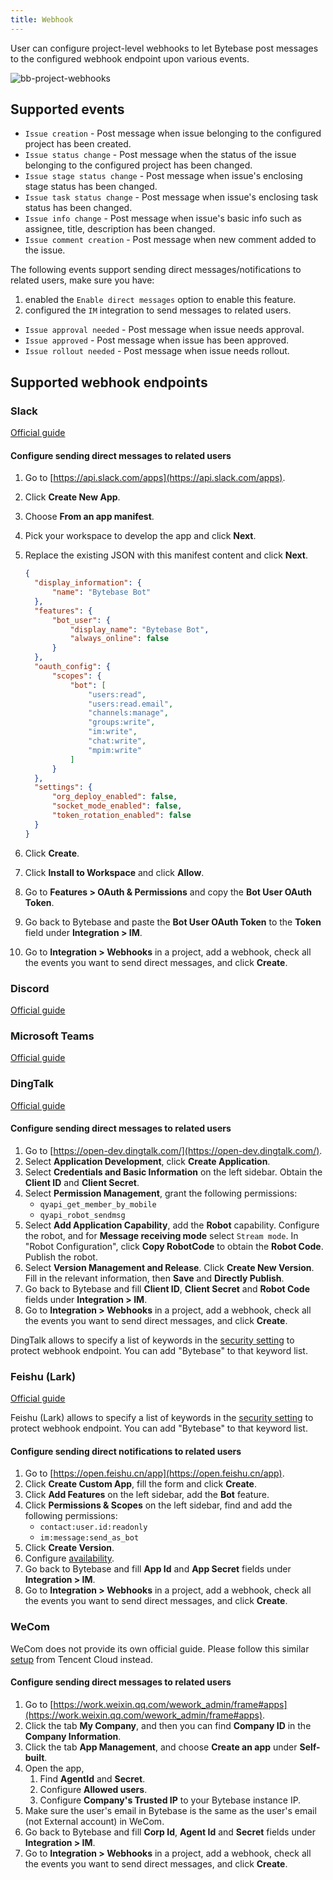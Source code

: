 ```yaml
---
title: Webhook
---
```


User can configure project-level webhooks to let Bytebase post messages to the configured webhook endpoint upon various events.

![bb-project-webhooks](/content/docs/change-database/webhook/bb-project-webhooks.webp)

## Supported events

- `Issue creation` - Post message when issue belonging to the configured project has been created.
- `Issue status change` - Post message when the status of the issue belonging to the configured project has been changed.
- `Issue stage status change` - Post message when issue's enclosing stage status has been changed.
- `Issue task status change` - Post message when issue's enclosing task status has been changed.
- `Issue info change` - Post message when issue's basic info such as assignee, title, description has been changed.
- `Issue comment creation` - Post message when new comment added to the issue.

The following events support sending direct messages/notifications to related users, make sure you have:

1. enabled the `Enable direct messages` option to enable this feature.
1. configured the `IM` integration to send messages to related users.

- `Issue approval needed` - Post message when issue needs approval.
- `Issue approved` - Post message when issue has been approved.
- `Issue rollout needed` - Post message when issue needs rollout.

## Supported webhook endpoints

### Slack

[Official guide](https://api.slack.com/messaging/webhooks)

#### Configure sending direct messages to related users

1. Go to [https://api.slack.com/apps](https://api.slack.com/apps).
1. Click **Create New App**.
1. Choose **From an app manifest**.
1. Pick your workspace to develop the app and click **Next**.
1. Replace the existing JSON with this manifest content and click **Next**.

   ```JSON
   {
     "display_information": {
         "name": "Bytebase Bot"
     },
     "features": {
         "bot_user": {
             "display_name": "Bytebase Bot",
             "always_online": false
         }
     },
     "oauth_config": {
         "scopes": {
             "bot": [
                 "users:read",
                 "users:read.email",
                 "channels:manage",
                 "groups:write",
                 "im:write",
                 "chat:write",
                 "mpim:write"
             ]
         }
     },
     "settings": {
         "org_deploy_enabled": false,
         "socket_mode_enabled": false,
         "token_rotation_enabled": false
     }
   }
   ```

1. Click **Create**.
1. Click **Install to Workspace** and click **Allow**.
1. Go to **Features > OAuth & Permissions** and copy the **Bot User OAuth Token**.
1. Go back to Bytebase and paste the **Bot User OAuth Token** to the **Token** field under **Integration > IM**.
1. Go to **Integration > Webhooks** in a project, add a webhook, check all the events you want to send direct messages, and click **Create**.

### Discord

[Official guide](https://support.discord.com/hc/en-us/articles/228383668-Intro-to-Webhooks)

### Microsoft Teams

[Official guide](https://docs.microsoft.com/en-us/microsoftteams/platform/webhooks-and-connectors/how-to/add-incoming-webhook)

### DingTalk

[Official guide](https://developers.dingtalk.com/document/robots/custom-robot-access)

#### Configure sending direct messages to related users

1. Go to [https://open-dev.dingtalk.com/](https://open-dev.dingtalk.com/).
1. Select **Application Development**, click **Create Application**.
1. Select **Credentials and Basic Information** on the left sidebar. Obtain the **Client ID** and **Client Secret**.
1. Select **Permission Management**, grant the following permissions:
   - `qyapi_get_member_by_mobile`
   - `qyapi_robot_sendmsg`
1. Select **Add Application Capability**, add the **Robot** capability. Configure the robot, and for **Message receiving mode** select `Stream mode`. In "Robot Configuration", click **Copy RobotCode** to obtain the **Robot Code**. Publish the robot.
1. Select **Version Management and Release**. Click **Create New Version**. Fill in the relevant information, then **Save** and **Directly Publish**.
1. Go back to Bytebase and fill **Client ID**, **Client Secret** and **Robot Code** fields under **Integration > IM**.
1. Go to **Integration > Webhooks** in a project, add a webhook, check all the events you want to send direct messages, and click **Create**.

<Info>

DingTalk allows to specify a list of keywords in the [security setting](https://developers.dingtalk.com/document/robots/customize-robot-security-settings) to protect webhook endpoint. You can add "Bytebase" to that keyword list.

</Info>

### Feishu (Lark)

[Official guide](https://www.feishu.cn/hc/zh-CN/articles/360024984973)

<Info>

Feishu (Lark) allows to specify a list of keywords in the [security setting](https://www.feishu.cn/hc/zh-CN/articles/360024984973#lineguid-RahdJr) to protect webhook endpoint. You can add "Bytebase" to that keyword list.

</Info>

#### Configure sending direct notifications to related users

1. Go to [https://open.feishu.cn/app](https://open.feishu.cn/app).
1. Click **Create Custom App**, fill the form and click **Create**.
1. Click **Add Features** on the left sidebar, add the **Bot** feature.
1. Click **Permissions & Scopes** on the left sidebar, find and add the following permissions:
   - `contact:user.id:readonly`
   - `im:message:send_as_bot`
1. Click **Create Version**.
1. Configure [availability](https://open.feishu.cn/document/home/introduction-to-scope-and-authorization/availability).
1. Go back to Bytebase and fill **App Id** and **App Secret** fields under **Integration > IM**.
1. Go to **Integration > Webhooks** in a project, add a webhook, check all the events you want to send direct messages, and click **Create**.

### WeCom

WeCom does not provide its own official guide. Please follow this similar [setup](https://intl.cloud.tencent.com/zh/document/product/614/39581) from Tencent Cloud instead.

#### Configure sending direct messages to related users

1. Go to [https://work.weixin.qq.com/wework_admin/frame#apps](https://work.weixin.qq.com/wework_admin/frame#apps).
1. Click the tab **My Company**, and then you can find **Company ID** in the **Company Information**.
1. Click the tab **App Management**, and choose **Create an app** under **Self-built**.
1. Open the app,
   1. Find **AgentId** and **Secret**.
   1. Configure **Allowed users**.
   1. Configure **Company's Trusted IP** to your Bytebase instance IP.
1. Make sure the user's email in Bytebase is the same as the user's email (not External account) in WeCom.
1. Go back to Bytebase and fill **Corp Id**, **Agent Id** and **Secret** fields under **Integration > IM**.
1. Go to **Integration > Webhooks** in a project, add a webhook, check all the events you want to send direct messages, and click **Create**.
